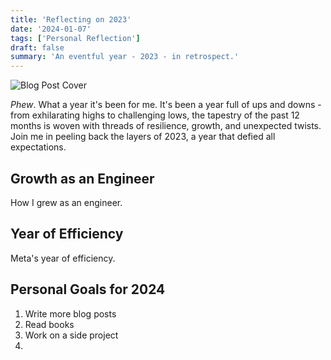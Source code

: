 ```yaml
---
title: 'Reflecting on 2023'
date: '2024-01-07'
tags: ['Personal Reflection']
draft: false
summary: 'An eventful year - 2023 - in retrospect.'
---
```


![Blog Post Cover](/static/images/2023-reflection/cover.png)

_Phew_. What a year it's been for me. It's been a year full of ups and downs - from exhilarating
highs to challenging lows, the tapestry of the past 12 months is woven with threads of resilience,
growth, and unexpected twists. Join me in peeling back the layers of 2023, a year that defied all
expectations.

## Growth as an Engineer

How I grew as an engineer.

## Year of Efficiency

Meta's year of efficiency.

## Personal Goals for 2024

1. Write more blog posts
2. Read books
3. Work on a side project
4.
